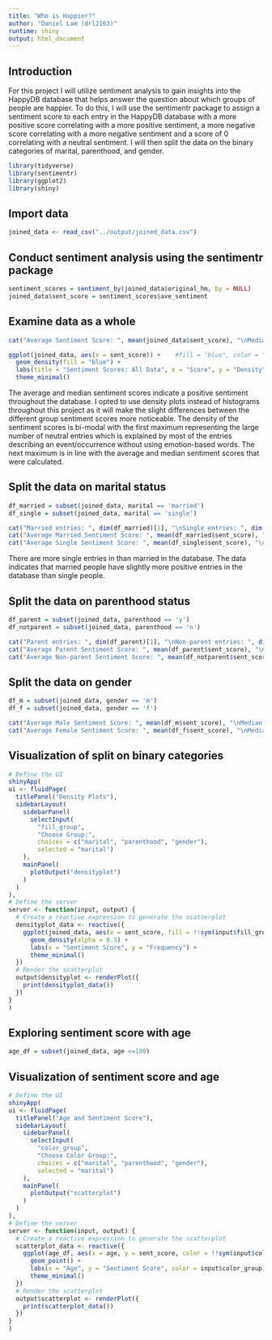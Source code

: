 ```yaml
---
title: "Who is Happier?"
author: "Daniel Lam (drl2163)"
runtime: shiny
output: html_document
---
```


## Introduction

For this project I will utilize sentiment analysis to gain insights into the HappyDB database that helps answer the question about which groups of people are happier. To do this, I will use the sentimentr package to assign a sentiment score to each entry in the HappyDB database with a more positive score correlating with a more positive sentiment, a more negative score correlating with a more negative sentiment and a score of 0 correlating with a neutral sentiment. I will then split the data on the binary categories of marital, parenthood, and gender.
```r
library(tidyverse)
library(sentimentr)
library(ggplot2)
library(shiny)
```

## Import data
```r
joined_data <- read_csv("../output/joined_data.csv")
```


## Conduct sentiment analysis using the sentimentr package
```r
sentiment_scores = sentiment_by(joined_data$original_hm, by = NULL)
joined_data$sent_score = sentiment_scores$ave_sentiment
```

## Examine data as a whole
```r
cat("Average Sentiment Score: ", mean(joined_data$sent_score), "\nMedian Sentiment Score: ", median(joined_data$sent_score))

ggplot(joined_data, aes(x = sent_score)) +    #fill = "blue", color = "black"
  geom_density(fill = "blue") +
  labs(title = "Sentiment Scores: All Data", x = "Score", y = "Density") +
  theme_minimal()
```

The average and median sentiment scores indicate a positive sentiment throughout the database. I opted to use density plots instead of histograms throughout this project as it will make the slight differences between the different group sentiment scores more noticeable. The density of the sentiment scores is bi-modal with the first maximum representing the large number of neutral entries which is explained by most of the entries describing an event/occurrence without using emotion-based words. The next maximum is in line with the average and median sentiment scores that were calculated.

## Split the data on marital status
```r
df_married = subset(joined_data, marital == 'married')
df_single = subset(joined_data, marital == 'single')

cat("Married entries: ", dim(df_married)[1], "\nSingle entries: ", dim(df_single)[1])
cat("Average Married Sentiment Score: ", mean(df_married$sent_score), "\nMedian Married Sentiment Score: ", median(df_married$sent_score))
cat("Average Single Sentiment Score: ", mean(df_single$sent_score), "\nMedian Single Sentiment Score: ", median(df_single$sent_score))
```
There are more single entries in than married in the database. The data indicates that married people have slightly more positive entries in the database than single people. 

## Split the data on parenthood status
```r
df_parent = subset(joined_data, parenthood == 'y')
df_notparent = subset(joined_data, parenthood == 'n')

cat("Parent entries: ", dim(df_parent)[1], "\nNon-parent entries: ", dim(df_notparent)[1])
cat("Average Parent Sentiment Score: ", mean(df_parent$sent_score), "\nMedian Parent Sentiment Score: ", median(df_parent$sent_score))
cat("Average Non-parent Sentiment Score: ", mean(df_notparent$sent_score), "\nMedian Non-parent Sentiment Score: ", median(df_notparent$sent_score))
```



## Split the data on gender
```r
df_m = subset(joined_data, gender == 'm')
df_f = subset(joined_data, gender == 'f')

cat("Average Male Sentiment Score: ", mean(df_m$sent_score), "\nMedian Male Sentiment Score: ", median(df_m$sent_score))
cat("Average Female Sentiment Score: ", mean(df_f$sent_score), "\nMedian Female Sentiment Score: ", median(df_f$sent_score))
```

## Visualization of split on binary categories
```r
# Define the UI
shinyApp(
ui <- fluidPage(
  titlePanel("Density Plots"),
  sidebarLayout(
    sidebarPanel(
      selectInput(
        "fill_group",
        "Choose Group:",
        choices = c("marital", "parenthood", "gender"),
        selected = "marital")
    ),
    mainPanel(
      plotOutput("densityplot")
    )
  )
),
# Define the server
server <- function(input, output) {
  # Create a reactive expression to generate the scatterplot
  densityplot_data <- reactive({
    ggplot(joined_data, aes(x = sent_score, fill = !!sym(input$fill_group))) +
      geom_density(alpha = 0.5) +
      labs(x = "Sentiment Score", y = "Frequency") +
      theme_minimal()
  })
  # Render the scatterplot
  output$densityplot <- renderPlot({
    print(densityplot_data())
  })
}
)

```


## Exploring sentiment score with age
```r
age_df = subset(joined_data, age <=100)
```

## Visualization of sentiment score and age
```r
# Define the UI
shinyApp(
ui <- fluidPage(
  titlePanel("Age and Sentiment Score"),
  sidebarLayout(
    sidebarPanel(
      selectInput(
        "color_group",
        "Choose Color Group:",
        choices = c("marital", "parenthood", "gender"),
        selected = "marital")
    ),
    mainPanel(
      plotOutput("scatterplot")
    )
  )
),
# Define the server
server <- function(input, output) {
  # Create a reactive expression to generate the scatterplot
  scatterplot_data <- reactive({
    ggplot(age_df, aes(x = age, y = sent_score, color = !!sym(input$color_group))) +
      geom_point() +
      labs(x = "Age", y = "Sentiment Score", color = input$color_group) +
      theme_minimal()
  })
  # Render the scatterplot
  output$scatterplot <- renderPlot({
    print(scatterplot_data())
  })
}
)
```












